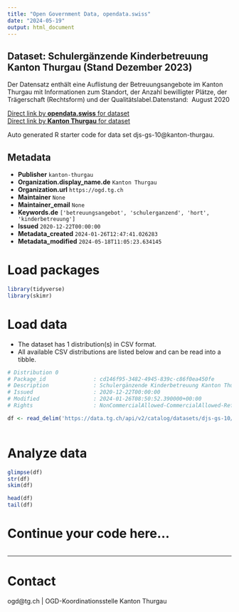 ```yaml
---
title: "Open Government Data, opendata.swiss"
date: "2024-05-19"
output: html_document
---
```


## Dataset: Schulergänzende Kinderbetreuung Kanton Thurgau (Stand Dezember 2023)

Der Datensatz enthält eine Auflistung der Betreuungsangebote im Kanton Thurgau mit Informationen zum Standort, der Anzahl bewilligter Plätze, der Trägerschaft (Rechtsform) und der Qualitätslabel.Datenstand:  August 2020

[Direct link by **opendata.swiss** for dataset](https://opendata.swiss/de/dataset/schulerganzende-kinderbetreuung-kanton-thurgau-stand-dezember-2023)<br>
[Direct link by **Kanton Thurgau** for dataset](https://data.tg.ch/explore/dataset/djs-gs-10/)

Auto generated R starter code for data set djs-gs-10@kanton-thurgau.

## Metadata

- **Publisher** `kanton-thurgau`
- **Organization.display_name.de** `Kanton Thurgau`
- **Organization.url** `https://ogd.tg.ch`
- **Maintainer** `None`
- **Maintainer_email** `None`
- **Keywords.de** `['betreuungsangebot', 'schulerganzend', 'hort', 'kinderbetreuung']`
- **Issued** `2020-12-22T00:00:00`
- **Metadata_created** `2024-01-26T12:47:41.026283`
- **Metadata_modified** `2024-05-18T11:05:23.634145`


# Load packages

```r

library(tidyverse)
library(skimr)

```

# Load data

-   The dataset has 1 distribution(s) in CSV format.
-   All available CSV distributions are listed below and can be read into a tibble.

```r

# Distribution 0
# Package_id               : cd146f95-3482-4945-839c-c86f0ea450fe
# Description              : Schulergänzende Kinderbetreuung Kanton Thurgau (Stand Dezember 2023) (csv)
# Issued                   : 2020-12-22T00:00:00
# Modified                 : 2024-01-26T08:50:52.390000+00:00
# Rights                   : NonCommercialAllowed-CommercialAllowed-ReferenceRequired

df <- read_delim('https://data.tg.ch/api/v2/catalog/datasets/djs-gs-10/exports/csv')



```

# Analyze data

```r

glimpse(df)
str(df)
skim(df)

head(df)
tail(df)

```

# Continue your code here...

```r

```

------------------------------------------------------------------------

# Contact

ogd@tg.ch | OGD-Koordinationsstelle Kanton Thurgau
